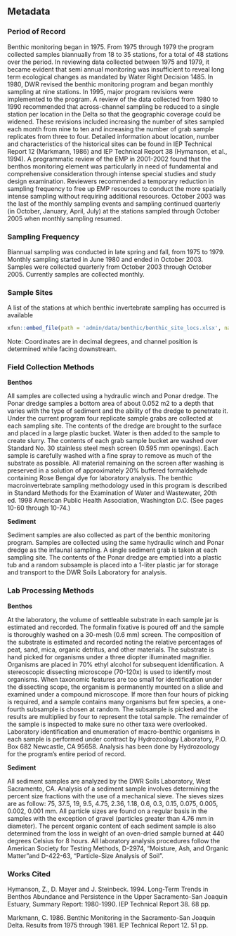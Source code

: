 ## Metadata

### Period of Record {.unlisted .unnumbered}

Benthic monitoring began in 1975. From 1975 through 1979 the program collected samples biannually from 18 to 35 stations, for a total of 48 stations over the period. In reviewing data collected between 1975 and 1979, it became evident that semi annual monitoring was insufficient to reveal long term ecological changes as mandated by Water Right Decision 1485. In 1980, DWR revised the benthic monitoring program and began monthly sampling at nine stations. In 1995, major program revisions were implemented to the program. A review of the data collected from 1980 to 1990 recommended that across-channel sampling be reduced to a single station per location in the Delta so that the geographic coverage could be widened. These revisions included increasing the number of sites sampled each month from nine to ten and increasing the number of grab sample replicates from three to four. Detailed information about location, number and characteristics of the historical sites can be found in IEP Technical Report 12 (Markmann, 1986) and IEP Technical Report 38 (Hymanson, et al., 1994). A programmatic review of the EMP in 2001-2002 found that the benthos monitoring element was particularly in need of fundamental and comprehensive consideration through intense special studies and study design examination. Reviewers recommended a temporary reduction in sampling frequency to free up EMP resources to conduct the more spatially intense sampling without requiring additional resources. October 2003 was the last of the monthly sampling events and sampling continued quarterly (in October, January, April, July) at the stations sampled through October 2005 when monthly sampling resumed.

### Sampling Frequency {.unlisted .unnumbered}

Biannual sampling was conducted in late spring and fall, from 1975 to 1979. Monthly sampling started in June 1980 and ended in October 2003. Samples were collected quarterly from October 2003 through October 2005. Currently samples are collected monthly.

### Sample Sites {.unlisted .unnumbered}

A list of the stations at which benthic invertebrate sampling has occurred is available

```r
xfun::embed_file(path = 'admin/data/benthic/benthic_site_locs.xlsx', name = 'benthic_site_locs.xlsx', text = 'here.')
```

Note: Coordinates are in decimal degrees, and channel position is determined while facing downstream.

### Field Collection Methods {.unlisted .unnumbered}

<b>Benthos</b>

All samples are collected using a hydraulic winch and Ponar dredge. The Ponar dredge samples a bottom area of about 0.052 m2 to a depth that varies with the type of sediment and the ability of the dredge to penetrate it. Under the current program four replicate sample grabs are collected at each sampling site. The contents of the dredge are brought to the surface and placed in a large plastic bucket. Water is then added to the sample to create slurry. The contents of each grab sample bucket are washed over Standard No. 30 stainless steel mesh screen (0.595 mm openings). Each sample is carefully washed with a fine spray to remove as much of the substrate as possible. All material remaining on the screen after washing is preserved in a solution of approximately 20% buffered formaldehyde containing Rose Bengal dye for laboratory analysis. The benthic macroinvertebrate sampling methodology used in this program is described in Standard Methods for the Examination of Water and Wastewater, 20th ed. 1998 American Public Health Association, Washington D.C. (See pages 10-60 through 10-74.)

<b>Sediment</b>

Sediment samples are also collected as part of the benthic monitoring program. Samples are collected using the same hydraulic winch and Ponar dredge as the infaunal sampling. A single sediment grab is taken at each sampling site. The contents of the Ponar dredge are emptied into a plastic tub and a random subsample is placed into a 1-liter plastic jar for storage and transport to the DWR Soils Laboratory for analysis.

### Lab Processing Methods {.unlisted .unnumbered}

<b>Benthos</b>

At the laboratory, the volume of settleable substrate in each sample jar is estimated and recorded. The formalin fixative is poured off and the sample is thoroughly washed on a 30-mesh (0.6 mm) screen. The composition of the substrate is estimated and recorded noting the relative percentages of peat, sand, mica, organic detritus, and other materials. The substrate is hand picked for organisms under a three diopter illuminated magnifier. Organisms are placed in 70% ethyl alcohol for subsequent identification. A stereoscopic dissecting microscope (70-120x) is used to identify most organisms. When taxonomic features are too small for identification under the dissecting scope, the organism is permanently mounted on a slide and examined under a compound microscope. If more than four hours of picking is required, and a sample contains many organisms but few species, a one-fourth subsample is chosen at random. The subsample is picked and the results are multiplied by four to represent the total sample. The remainder of the sample is inspected to make sure no other taxa were overlooked. Laboratory identification and enumeration of macro-benthic organisms in each sample is performed under contract by Hydrozoology Laboratory, P.O. Box 682 Newcastle, CA 95658. Analysis has been done by Hydrozoology for the program's entire period of record.

<b>Sediment</b>

All sediment samples are analyzed by the DWR Soils Laboratory, West Sacramento, CA. Analysis of a sediment sample involves determining the percent size fractions with the use of a mechanical sieve. The sieves sizes are as follow: 75, 37.5, 19, 9.5, 4.75, 2.36, 1.18, 0.6, 0.3, 0.15, 0.075, 0.005, 0.002, 0.001 mm. All particle sizes are found on a regular basis in the samples with the exception of gravel (particles greater than 4.76 mm in diameter). The percent organic content of each sediment sample is also determined from the loss in weight of an oven-dried sample burned at 440 degrees Celsius for 8 hours. All laboratory analysis procedures follow the American Society for Testing Methods, D-2974, "Moisture, Ash, and Organic Matter"and D-422-63, "Particle-Size Analysis of Soil".

### Works Cited {.unlisted .unnumbered}

Hymanson, Z., D. Mayer and J. Steinbeck. 1994. Long-Term Trends in Benthos Abundance and Persistence in the Upper Sacramento-San Joaquin Estuary, Summary Report: 1980-1990. IEP Technical Report 38. 68 pp.

Markmann, C. 1986. Benthic Monitoring in the Sacramento-San Joaquin Delta. Results from 1975 through 1981. IEP Technical Report 12. 51 pp.
